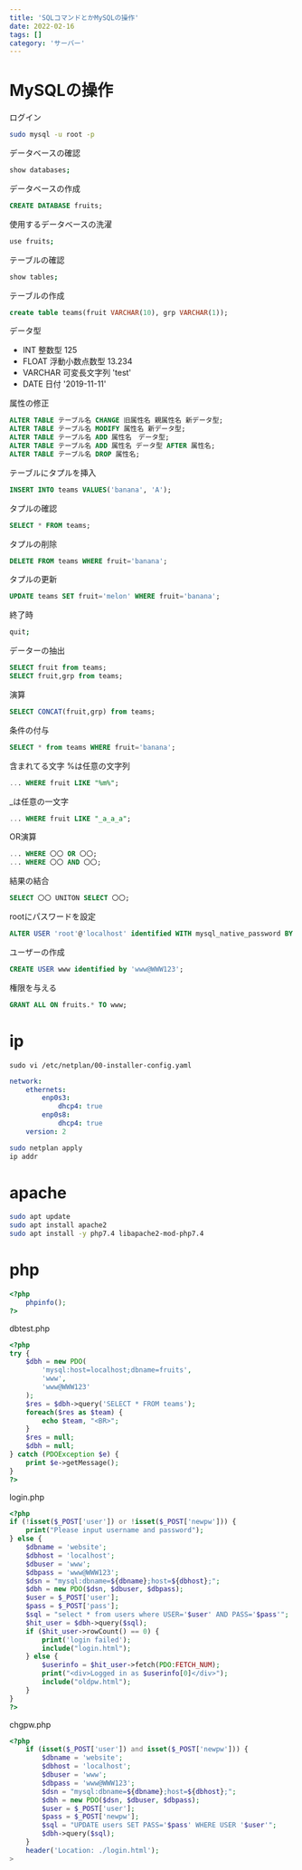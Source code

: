 ```yaml
---
title: 'SQLコマンドとかMySQLの操作'
date: 2022-02-16
tags: []
category: 'サーバー'
---
```


# MySQLの操作

ログイン

```bash
sudo mysql -u root -p
```

データベースの確認

```bash
show databases;
```

データベースの作成

```sql
CREATE DATABASE fruits;
```

使用するデータベースの洗濯

```bash
use fruits;
```

テーブルの確認

```bash
show tables;
```

テーブルの作成

```sql
create table teams(fruit VARCHAR(10), grp VARCHAR(1));
```

データ型

- INT 整数型 125
- FLOAT 浮動小数点数型 13.234
- VARCHAR 可変長文字列 'test'
- DATE 日付 '2019-11-11'

属性の修正

```sql
ALTER TABLE テーブル名 CHANGE 旧属性名 親属性名 新データ型;
ALTER TABLE テーブル名 MODIFY 属性名 新データ型;
ALTER TABLE テーブル名 ADD 属性名　データ型;
ALTER TABLE テーブル名 ADD 属性名 データ型 AFTER 属性名;
ALTER TABLE テーブル名 DROP 属性名;
```

テーブルにタプルを挿入

```sql
INSERT INTO teams VALUES('banana', 'A');
```

タプルの確認

```sql
SELECT * FROM teams;
```

タプルの削除

```sql
DELETE FROM teams WHERE fruit='banana';
```

タプルの更新

```sql
UPDATE teams SET fruit='melon' WHERE fruit='banana';
```

終了時

```bash
quit;
```

データーの抽出

```sql
SELECT fruit from teams;
SELECT fruit,grp from teams;
```

演算

```sql
SELECT CONCAT(fruit,grp) from teams;
```

条件の付与

```sql
SELECT * from teams WHERE fruit='banana';
```

含まれてる文字 %は任意の文字列

```sql
... WHERE fruit LIKE "%m%";
```

_は任意の一文字

```sql
... WHERE fruit LIKE "_a_a_a";
```

OR演算

```sql
... WHERE 〇〇 OR 〇〇;
... WHERE 〇〇 AND 〇〇;
```

結果の結合

```sql
SELECT 〇〇 UNITON SELECT 〇〇;
```

rootにパスワードを設定

```sql
ALTER USER 'root'@'localhost' identified WITH mysql_native_password BY 'r00t@ROOT';
```

ユーザーの作成

```sql
CREATE USER www identified by 'www@WWW123';
```

権限を与える

```sql
GRANT ALL ON fruits.* TO www;
```

# ip

`sudo vi /etc/netplan/00-installer-config.yaml`

```yaml
network:
    ethernets:
        enp0s3:
            dhcp4: true
        enp0s8:
            dhcp4: true
    version: 2
```

```bash
sudo netplan apply
ip addr
```

# apache

```bash
sudo apt update
sudo apt install apache2
sudo apt install -y php7.4 libapache2-mod-php7.4
```

# php

```php
<?php
    phpinfo();
?>
```

dbtest.php

```php
<?php
try {
    $dbh = new PDO(
        'mysql:host=localhost;dbname=fruits',
        'www',
        'www@WWW123'
    );
    $res = $dbh->query('SELECT * FROM teams');
    foreach($res as $team) {
        echo $team, "<BR>";
    }
    $res = null;
    $dbh = null;
} catch (PDOException $e) {
    print $e->getMessage();
}
?>
```

login.php

```php
<?php
if (!isset($_POST['user']) or !isset($_POST['newpw'])) {
    print("Please input username and password");
} else {
    $dbname = 'website';
    $dbhost = 'localhost';
    $dbuser = 'www';
    $dbpass = 'www@WWW123';
    $dsn = "mysql:dbname=${dbname};host=${dbhost};";
    $dbh = new PDO($dsn, $dbuser, $dbpass);
    $user = $_POST['user'];
    $pass = $_POST['pass'];
    $sql = "select * from users where USER='$user' AND PASS='$pass'";
    $hit_user = $dbh->query($sql);
    if ($hit_user->rowCount() == 0) {
        print('login failed');
        include("login.html");
    } else {
        $userinfo = $hit_user->fetch(PDO:FETCH_NUM);
        print("<div>Logged in as $userinfo[0]</div>");
        include("oldpw.html");
    }
}
?>
```

chgpw.php

```php
<?php
    if (isset($_POST['user']) and isset($_POST['newpw'])) {
        $dbname = 'website';
        $dbhost = 'localhost';
        $dbuser = 'www';
        $dbpass = 'www@WWW123';
        $dsn = "mysql:dbname=${dbname};host=${dbhost};";
        $dbh = new PDO($dsn, $dbuser, $dbpass);
        $user = $_POST['user'];
        $pass = $_POST['newpw'];
        $sql = "UPDATE users SET PASS='$pass' WHERE USER '$user'";
        $dbh->query($sql);
    }
    header('Location: ./login.html');
>
```
